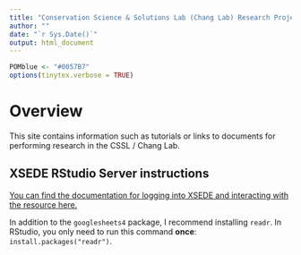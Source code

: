 ```yaml
---
title: "Conservation Science & Solutions Lab (Chang Lab) Research Projects"
author: ""
date: "`r Sys.Date()`"
output: html_document
---
```



```r
POMblue <- "#0057B7"
options(tinytex.verbose = TRUE)
```

# Overview

This site contains information such as tutorials or links to documents for performing research in the CSSL / Chang Lab.

## XSEDE RStudio Server instructions

[You can find the documentation for logging into XSEDE and interacting with the resource here.](https://docs.google.com/document/d/1oJMRXiUP0GdzFxMk6LlD3iVpmUyVN5S6tUYIDbUvQE4/edit?usp=sharing)

In addition to the `googlesheets4` package, I recommend installing `readr`. In RStudio, you only need to run this command **once**: `install.packages("readr")`.
